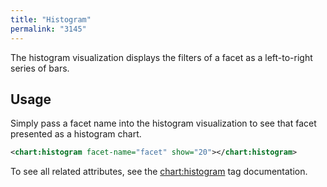 ```yaml
---
title: "Histogram"
permalink: "3145"
---
```


The histogram visualization displays the filters of a facet as a left-to-right series of bars.

## Usage

Simply pass a facet name into the histogram visualization to see that facet presented as a histogram chart.

```xml
<chart:histogram facet-name="facet" show="20"></chart:histogram>
```

To see all related attributes, see the [chart:histogram](/fusion/5.9/1179/chart-histogram) tag documentation.